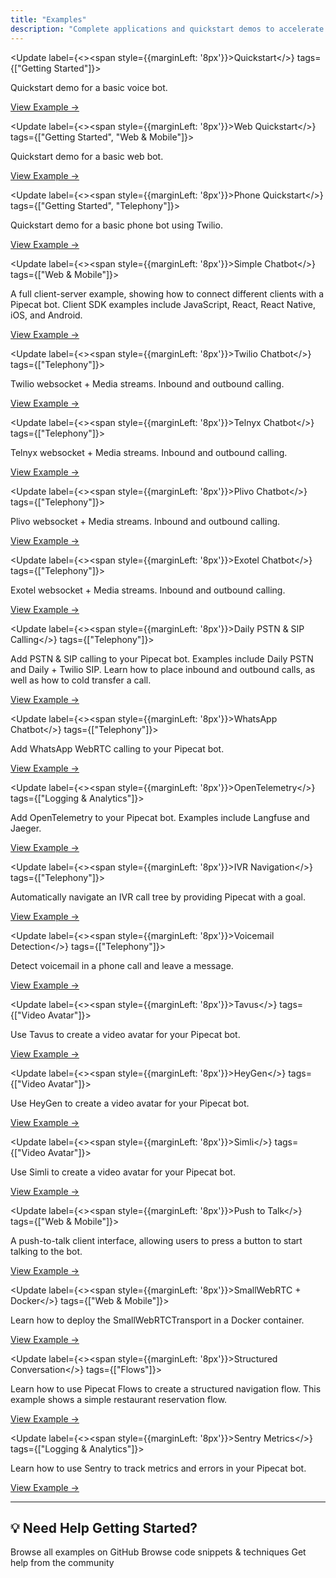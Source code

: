 ```yaml
---
title: "Examples"
description: "Complete applications and quickstart demos to accelerate your Pipecat development"
---
```


<Update label={<><Icon icon="rocket" size={16} color="currentColor" /><span style={{marginLeft: '8px'}}>Quickstart</span></>} tags={["Getting Started"]}>

Quickstart demo for a basic voice bot.

[View Example →](https://github.com/pipecat-ai/pipecat-quickstart)

</Update>

<Update label={<><Icon icon="laptop-mobile" size={16} color="currentColor" /><span style={{marginLeft: '8px'}}>Web Quickstart</span></>} tags={["Getting Started", "Web & Mobile"]}>

Quickstart demo for a basic web bot.

[View Example →](https://github.com/pipecat-ai/pipecat-quickstart-client-server)

</Update>

<Update label={<><Icon icon="phone" size={16} color="currentColor" /><span style={{marginLeft: '8px'}}>Phone Quickstart</span></>} tags={["Getting Started", "Telephony"]}>

Quickstart demo for a basic phone bot using Twilio.

[View Example →](https://github.com/pipecat-ai/pipecat-quickstart-phone-bot)

</Update>

<Update label={<><Icon icon="laptop-mobile" size={16} color="currentColor" /><span style={{marginLeft: '8px'}}>Simple Chatbot</span></>} tags={["Web & Mobile"]}>

A full client-server example, showing how to connect different clients with a Pipecat bot. Client SDK examples include JavaScript, React, React Native, iOS, and Android.

[View Example →](https://github.com/pipecat-ai/pipecat-examples/tree/main/simple-chatbot)

</Update>

<Update label={<><Icon icon="phone" size={16} color="currentColor" /><span style={{marginLeft: '8px'}}>Twilio Chatbot</span></>} tags={["Telephony"]}>

Twilio websocket + Media streams. Inbound and outbound calling.

[View Example →](https://github.com/pipecat-ai/pipecat-examples/tree/main/twilio-chatbot)

</Update>

<Update label={<><Icon icon="phone" size={16} color="currentColor" /><span style={{marginLeft: '8px'}}>Telnyx Chatbot</span></>} tags={["Telephony"]}>

Telnyx websocket + Media streams. Inbound and outbound calling.

[View Example →](https://github.com/pipecat-ai/pipecat-examples/tree/main/telnyx-chatbot)

</Update>

<Update label={<><Icon icon="phone" size={16} color="currentColor" /><span style={{marginLeft: '8px'}}>Plivo Chatbot</span></>} tags={["Telephony"]}>

Plivo websocket + Media streams. Inbound and outbound calling.

[View Example →](https://github.com/pipecat-ai/pipecat-examples/tree/main/plivo-chatbot)

</Update>

<Update label={<><Icon icon="phone" size={16} color="currentColor" /><span style={{marginLeft: '8px'}}>Exotel Chatbot</span></>} tags={["Telephony"]}>

Exotel websocket + Media streams. Inbound and outbound calling.

[View Example →](https://github.com/pipecat-ai/pipecat-examples/tree/main/exotel-chatbot)

</Update>

<Update label={<><Icon icon="phone" size={16} color="currentColor" /><span style={{marginLeft: '8px'}}>Daily PSTN & SIP Calling</span></>} tags={["Telephony"]}>

Add PSTN & SIP calling to your Pipecat bot. Examples include Daily PSTN and Daily + Twilio SIP. Learn how to place inbound and outbound calls, as well as how to cold transfer a call.

[View Example →](https://github.com/pipecat-ai/pipecat-examples/tree/main/phone-chatbot)

</Update>

<Update label={<><Icon icon="whatsapp" size={16} color="currentColor" /><span style={{marginLeft: '8px'}}>WhatsApp Chatbot</span></>} tags={["Telephony"]}>

Add WhatsApp WebRTC calling to your Pipecat bot.

[View Example →](https://github.com/pipecat-ai/pipecat-examples/tree/main/whatsapp)

</Update>

<Update label={<><Icon icon="route" size={16} color="currentColor" /><span style={{marginLeft: '8px'}}>OpenTelemetry</span></>} tags={["Logging & Analytics"]}>

Add OpenTelemetry to your Pipecat bot. Examples include Langfuse and Jaeger.

[View Example →](https://github.com/pipecat-ai/pipecat-examples/tree/main/open-telemetry)

</Update>

<Update label={<><Icon icon="arrows-turn-to-dots" size={16} color="currentColor" /><span style={{marginLeft: '8px'}}>IVR Navigation</span></>} tags={["Telephony"]}>

Automatically navigate an IVR call tree by providing Pipecat with a goal.

[View Example →](https://github.com/pipecat-ai/pipecat-examples/tree/main/ivr-navigation)

</Update>

<Update label={<><Icon icon="voicemail" size={16} color="currentColor" /><span style={{marginLeft: '8px'}}>Voicemail Detection</span></>} tags={["Telephony"]}>

Detect voicemail in a phone call and leave a message.

[View Example →](https://github.com/pipecat-ai/pipecat/blob/main/examples/foundational/44-voicemail-detection.py)

</Update>

<Update label={<><Icon icon="video" size={16} color="currentColor" /><span style={{marginLeft: '8px'}}>Tavus</span></>} tags={["Video Avatar"]}>

Use Tavus to create a video avatar for your Pipecat bot.

[View Example →](https://github.com/pipecat-ai/pipecat/blob/main/examples/foundational/21a-tavus-video-service.py)

</Update>

<Update label={<><Icon icon="video" size={16} color="currentColor" /><span style={{marginLeft: '8px'}}>HeyGen</span></>} tags={["Video Avatar"]}>

Use HeyGen to create a video avatar for your Pipecat bot.

[View Example →](https://github.com/pipecat-ai/pipecat/blob/main/examples/foundational/43a-heygen-video-service.py)

</Update>

<Update label={<><Icon icon="video" size={16} color="currentColor" /><span style={{marginLeft: '8px'}}>Simli</span></>} tags={["Video Avatar"]}>

Use Simli to create a video avatar for your Pipecat bot.

[View Example →](https://github.com/pipecat-ai/pipecat/blob/main/examples/foundational/27-simli-layer.py)

</Update>

<Update label={<><Icon icon="tower-broadcast" size={16} color="currentColor" /><span style={{marginLeft: '8px'}}>Push to Talk</span></>} tags={["Web & Mobile"]}>

A push-to-talk client interface, allowing users to press a button to start talking to the bot.

[View Example →](https://github.com/pipecat-ai/pipecat-examples/tree/main/push-to-talk)

</Update>

<Update label={<><Icon icon="docker" size={24} color="currentColor" /><span style={{marginLeft: '8px'}}>SmallWebRTC + Docker</span></>} tags={["Web & Mobile"]}>

Learn how to deploy the SmallWebRTCTransport in a Docker container.

[View Example →](https://github.com/pipecat-ai/pipecat-examples/tree/main/p2p-webrtc/docker)

</Update>

<Update label={<><Icon icon="list-check" size={16} color="currentColor" /><span style={{marginLeft: '8px'}}>Structured Conversation</span></>} tags={["Flows"]}>

Learn how to use Pipecat Flows to create a structured navigation flow. This example shows a simple restaurant reservation flow.

[View Example →](https://github.com/pipecat-ai/pipecat-flows/blob/main/examples/restaurant_reservation.py)

</Update>

<Update label={<><Icon icon="chart-mixed" size={16} color="currentColor" /><span style={{marginLeft: '8px'}}>Sentry Metrics</span></>} tags={["Logging & Analytics"]}>

Learn how to use Sentry to track metrics and errors in your Pipecat bot.

[View Example →](https://github.com/pipecat-ai/pipecat-examples/tree/main/sentry-metrics)

</Update>

---

## 💡 Need Help Getting Started?

<CardGroup cols={3}>
  <Card
    title="More Examples"
    icon="github"
    href="https://github.com/pipecat-ai/pipecat-examples"
  >
    Browse all examples on GitHub
  </Card>
  <Card title="Recipes" icon="book" href="/recipes">
    Browse code snippets & techniques
  </Card>
  <Card
    title="Discord Community"
    icon="discord"
    href="https://discord.gg/pipecat"
  >
    Get help from the community
  </Card>
</CardGroup>
